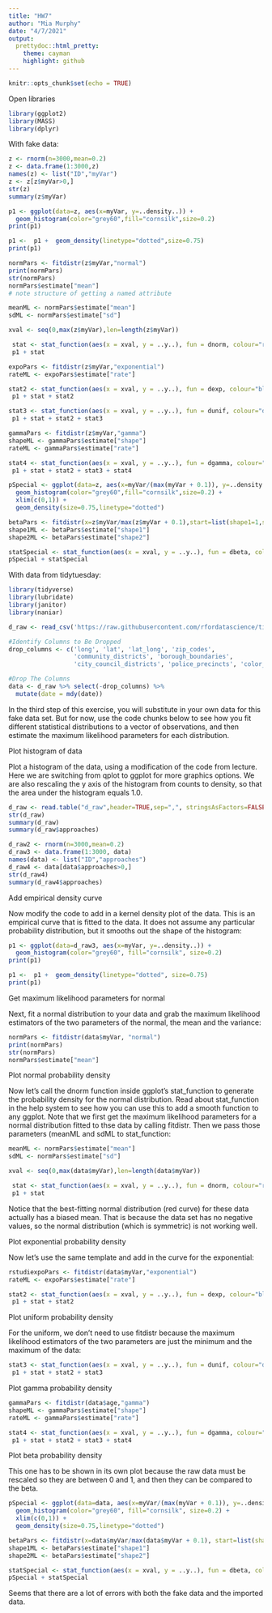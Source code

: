 ```yaml
---
title: "HW7"
author: "Mia Murphy"
date: "4/7/2021"
output:
  prettydoc::html_pretty:
    theme: cayman
    highlight: github
---
```


```r
knitr::opts_chunk$set(echo = TRUE)
```

Open libraries

```r
library(ggplot2)
library(MASS)
library(dplyr)
```

With fake data:

```r
z <- rnorm(n=3000,mean=0.2)
z <- data.frame(1:3000,z)
names(z) <- list("ID","myVar")
z <- z[z$myVar>0,]
str(z)
summary(z$myVar)
```
```r
p1 <- ggplot(data=z, aes(x=myVar, y=..density..)) +
  geom_histogram(color="grey60",fill="cornsilk",size=0.2) 
print(p1)
```
```r
p1 <-  p1 +  geom_density(linetype="dotted",size=0.75)
print(p1)
```
```r
normPars <- fitdistr(z$myVar,"normal")
print(normPars)
str(normPars)
normPars$estimate["mean"]
# note structure of getting a named attribute
```
```r
meanML <- normPars$estimate["mean"]
sdML <- normPars$estimate["sd"]

xval <- seq(0,max(z$myVar),len=length(z$myVar))

 stat <- stat_function(aes(x = xval, y = ..y..), fun = dnorm, colour="red", n = length(z$myVar), args = list(mean = meanML, sd = sdML))
 p1 + stat
```
```r
expoPars <- fitdistr(z$myVar,"exponential")
rateML <- expoPars$estimate["rate"]

stat2 <- stat_function(aes(x = xval, y = ..y..), fun = dexp, colour="blue", n = length(z$myVar), args = list(rate=rateML))
 p1 + stat + stat2
```
```r
stat3 <- stat_function(aes(x = xval, y = ..y..), fun = dunif, colour="darkgreen", n = length(z$myVar), args = list(min=min(z$myVar), max=max(z$myVar)))
 p1 + stat + stat2 + stat3
```
```r
gammaPars <- fitdistr(z$myVar,"gamma")
shapeML <- gammaPars$estimate["shape"]
rateML <- gammaPars$estimate["rate"]

stat4 <- stat_function(aes(x = xval, y = ..y..), fun = dgamma, colour="brown", n = length(z$myVar), args = list(shape=shapeML, rate=rateML))
 p1 + stat + stat2 + stat3 + stat4
```
```r
pSpecial <- ggplot(data=z, aes(x=myVar/(max(myVar + 0.1)), y=..density..)) +
  geom_histogram(color="grey60",fill="cornsilk",size=0.2) + 
  xlim(c(0,1)) +
  geom_density(size=0.75,linetype="dotted")

betaPars <- fitdistr(x=z$myVar/max(z$myVar + 0.1),start=list(shape1=1,shape2=2),"beta")
shape1ML <- betaPars$estimate["shape1"]
shape2ML <- betaPars$estimate["shape2"]

statSpecial <- stat_function(aes(x = xval, y = ..y..), fun = dbeta, colour="orchid", n = length(z$myVar), args = list(shape1=shape1ML,shape2=shape2ML))
pSpecial + statSpecial
```



With data from tidytuesday:


```r
library(tidyverse)
library(lubridate)
library(janitor)
library(naniar)

d_raw <- read_csv('https://raw.githubusercontent.com/rfordatascience/tidytuesday/master/data/2019/2019-10-29/nyc_squirrels.csv')

#Identify Columns to Be Dropped
drop_columns <- c('long', 'lat', 'lat_long', 'zip_codes', 
                  'community_districts', 'borough_boundaries', 
                  'city_council_districts', 'police_precincts', 'color_notes')

#Drop The Columns
data <- d_raw %>% select(-drop_columns) %>% 
  mutate(date = mdy(date))
```

In the third step of this exercise, you will substitute in your own data for this fake data set. But for now, use the code chunks below to see how you fit different statistical distributions to a vector of observations, and then estimate the maximum likelihood parameters for each distribution.

Plot histogram of data

Plot a histogram of the data, using a modification of the code from lecture. Here we are switching from qplot to ggplot for more graphics options. We are also rescaling the y axis of the histogram from counts to density, so that the area under the histogram equals 1.0.

```r
d_raw <- read.table("d_raw",header=TRUE,sep=",", stringsAsFactors=FALSE)
str(d_raw)
summary(d_raw)
summary(d_raw$approaches)
```

```r
d_raw2 <- rnorm(n=3000,mean=0.2)
d_raw3 <- data.frame(1:3000, data)
names(data) <- list("ID","approaches")
d_raw4 <- data[data$approaches>0,]
str(d_raw4)
summary(d_raw4$approaches)
```
Add empirical density curve

Now modify the code to add in a kernel density plot of the data. This is an empirical curve that is fitted to the data. It does not assume any particular probability distribution, but it smooths out the shape of the histogram:
```r
p1 <- ggplot(data=d_raw3, aes(x=myVar, y=..density..)) +
  geom_histogram(color="grey60", fill="cornsilk", size=0.2) 
print(p1)
```

```r
p1 <-  p1 +  geom_density(linetype="dotted", size=0.75)
print(p1)
```

Get maximum likelihood parameters for normal

Next, fit a normal distribution to your data and grab the maximum likelihood estimators of the two parameters of the normal, the mean and the variance:

```r
normPars <- fitdistr(data$myVar, "normal")
print(normPars)
str(normPars)
normPars$estimate["mean"]
```

Plot normal probability density

Now let’s call the dnorm function inside ggplot’s stat_function to generate the probability density for the normal distribution. Read about stat_function in the help system to see how you can use this to add a smooth function to any ggplot. Note that we first get the maximum likelihood parameters for a normal distribution fitted to thse data by calling fitdistr. Then we pass those parameters (meanML and sdML to stat_function:

```r
meanML <- normPars$estimate["mean"]
sdML <- normPars$estimate["sd"]

xval <- seq(0,max(data$myVar),len=length(data$myVar))

 stat <- stat_function(aes(x = xval, y = ..y..), fun = dnorm, colour="red", n = length(data$myVar), args = list(mean = meanML, sd = sdML))
 p1 + stat

```

Notice that the best-fitting normal distribution (red curve) for these data actually has a biased mean. That is because the data set has no negative values, so the normal distribution (which is symmetric) is not working well.

Plot exponential probability density

Now let’s use the same template and add in the curve for the exponential:

```r
rstudiexpoPars <- fitdistr(data$myVar,"exponential")
rateML <- expoPars$estimate["rate"]

stat2 <- stat_function(aes(x = xval, y = ..y..), fun = dexp, colour="blue", n = length(data$myVar), args = list(rate=rateML))
 p1 + stat + stat2
```

Plot uniform probability density

For the uniform, we don’t need to use fitdistr because the maximum likelihood estimators of the two parameters are just the minimum and the maximum of the data:

```r
stat3 <- stat_function(aes(x = xval, y = ..y..), fun = dunif, colour="darkgreen", n = length(data$age), args = list(min=min(data$age), max=max(data$age)))
 p1 + stat + stat2 + stat3
```

Plot gamma probability density

```r
gammaPars <- fitdistr(data$age,"gamma")
shapeML <- gammaPars$estimate["shape"]
rateML <- gammaPars$estimate["rate"]

stat4 <- stat_function(aes(x = xval, y = ..y..), fun = dgamma, colour="brown", n = length(data$age), args = list(shape=shapeML, rate=rateML))
 p1 + stat + stat2 + stat3 + stat4
```

Plot beta probability density

This one has to be shown in its own plot because the raw data must be rescaled so they are between 0 and 1, and then they can be compared to the beta.

```r
pSpecial <- ggplot(data=data, aes(x=myVar/(max(myVar + 0.1)), y=..density..)) +
  geom_histogram(color="grey60", fill="cornsilk", size=0.2) + 
  xlim(c(0,1)) +
  geom_density(size=0.75,linetype="dotted")

betaPars <- fitdistr(x=data$myVar/max(data$myVar + 0.1), start=list(shape1=1, shape2=2),"beta")
shape1ML <- betaPars$estimate["shape1"]
shape2ML <- betaPars$estimate["shape2"]

statSpecial <- stat_function(aes(x = xval, y = ..y..), fun = dbeta, colour="orchid", n = length(data$myVar), args = list(shape1=shape1ML,shape2=shape2ML))
pSpecial + statSpecial
```

Seems that there are a lot of errors with both the fake data and the imported data.
 